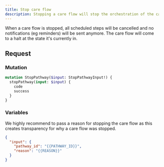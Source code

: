 ```yaml
---
title: Stop care flow
description: Stopping a care flow will stop the orchestration of the care flow
---
```


When a care flow is stopped, all scheduled steps will be cancelled and no notifications (eg reminders) will be sent anymore. The care flow will come to a halt at the state it's currently in.

## Request

### Mutation

```graphql
mutation StopPathway($input: StopPathwayInput!) {
  stopPathway(input: $input) {
    code
    success
  }
}
```

### Variables

We highly recommend to pass a reason for stopping the care flow as this creates transparency for why a care flow was stopped.

```json
{
  "input": {
    "pathway_id": "{{PATHWAY_ID}}",
    "reason": "{{REASON}}"
  }
}
```
